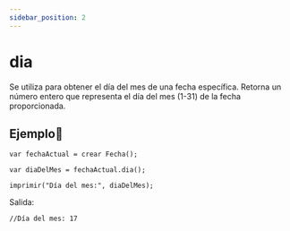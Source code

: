 ```yaml
---
sidebar_position: 2
---
```



# dia

Se utiliza para obtener el día del mes de una fecha específica. Retorna un número entero que representa el día del mes (1-31) de la fecha proporcionada.

## Ejemplo📝

```dummy
var fechaActual = crear Fecha();

var diaDelMes = fechaActual.dia();

imprimir("Día del mes:", diaDelMes);

```
Salida:

```dummy
//Día del mes: 17
```